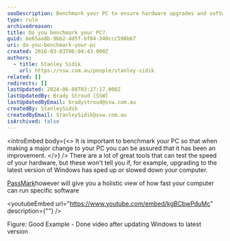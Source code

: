 ```yaml
---
seoDescription: Benchmark your PC to ensure hardware upgrades and software updates improve performance, not hinder it.
type: rule
archivedreason:
title: Do you benchmark your PC?
guid: be65aa8b-9bb2-4d5f-bf04-340ccc598b67
uri: do-you-benchmark-your-pc
created: 2016-03-03T06:04:43.000Z
authors:
  - title: Stanley Sidik
    url: https://ssw.com.au/people/stanley-sidik
related: []
redirects: []
lastUpdated: 2024-06-08T03:27:17.000Z
lastUpdatedBy: Brady Stroud [SSW]
lastUpdatedByEmail: bradystroud@ssw.com.au
createdBy: StanleySidik
createdByEmail: StanleySidik@ssw.com.au
isArchived: false
---
```


<introEmbed
  body={<>
It is important to benchmark your PC so that when making a major change to your PC you can be assured that it has been an improvement.
  </>}
/>
There are a lot of great tools that can test the speed of your hardware, but these won't tell you if, for example, upgrading to the latest version of Windows has sped up or slowed down your computer.

[PassMark](http://www.passmark.com/)however will give you a holistic view of how fast your computer can run specific software

<youtubeEmbed url="https://www.youtube.com/embed/kgBCbwPduMc" description={""} />



Figure: Good Example - Done video after updating Windows to latest version

